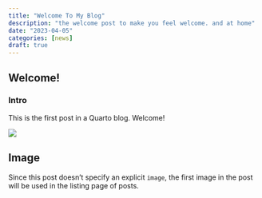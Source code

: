 ```yaml
---
title: "Welcome To My Blog"
description: "the welcome post to make you feel welcome. and at home"
date: "2023-04-05"
categories: [news]
draft: true
---
```


## Welcome!

### Intro

This is the first post in a Quarto blog. Welcome!

![](retirement-burndown.png)

## Image

Since this post doesn't specify an explicit `image`, the first image in the post will be used in the listing page of posts.
